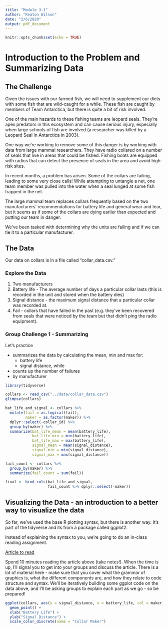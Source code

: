 ```yaml
---
title: "Module 3-1"
author: "Keaton Wilson"
date: "2/6/2020"
output: pdf_document
---
```


```r
knitr::opts_chunk$set(echo = TRUE)
```
# Introduction to the Problem and Summarizing Data  

## The Challenge  

Given the issues with our farmed fish, we will need to supplement our diets with
some fish that are wild-caught for a while. These fish are caught by members of 
Team Antarctica, but there is quite a bit of risk involved.

One of the main hazards to these fishing teams are leopard seals. They're apex 
predators in this ecosystem and can cause serious injury, especially when large 
schools of fish are involved (a researcher was killed by a Leopard Seal in 
Antarctica in 2003).  

One way we're working to remove some of this danger is by working with data from
large mammal researchers. They have radio collared on a number of seals that live
in areas that could be fished. Fishing boats are equipped with radios that can
detect the presence of seals in the area and avoid high-risk sites.  

In recent months, a problem has arisen. Some of the collars are failing, leading
to some very close calls! While attempting to untangle a net, one team member was
pulled into the water when a seal lunged at some fish trapped in the net.  
 
The large mammal team replaces collars frequently based on the two manufacturers' 
recommendations for battery life and general wear and tear, but it seems as if 
some of the collars are dying earlier than expected and putting our team in danger. 

We've been tasked with determining why the units are failing and if we can tie 
it to a particular manufacturer.

## The Data  

Our data on collars is in a file called "collar_data.csv."  

### Explore the Data
1. Two manufacturers  
2. Battery life - The average number of days a particular collar lasts (this is
recorded in the unit and stored when the battery dies)  
3. Signal distance - the maximum signal distance that a particular collar was 
recorded at.  
4. Fail - collars that have failed in the past (e.g. they've been recovered 
from seals that were noticed by the team but that didn't ping the radio 
equipment).  

### Group Challenge 1 - Summarizing

Let's practice 

* summarizes the data by calculating the mean, min and max for:
  * battery life 
  * signal distance, while 
* counts up the number of failures
* by manufacturer

```r
library(tidyverse)

collars <- read_csv("../data/collar_data.csv")
glimpse(collars)

bat_life_and_signal <- collars %>%
  mutate(fail = as.logical(fail), 
         maker = as.factor(maker)) %>%
  dplyr::select(-collar_id) %>%
  group_by(maker) %>%
  summarize(bat_life_mean = mean(battery_life),
            bat_life_min = min(battery_life),
            bat_life_max = max(battery_life),
            signal_mean = mean(signal_distance),
            signal_min = min(signal_distance),
            signal_max = max(signal_distance)) 

fail_count <- collars %>%
  group_by(maker) %>%
  summarize(fail_count = sum(fail))

final <- bind_cols(bat_life_and_signal, 
                   fail_count %>% dplyr::select(-maker))

```

<!---maybe this is where we introduce pivot_wider and pivot_longer and data table structure?--->
<!---maybe better introduced in Module 2, although pivoting is important for ggplot2,
so it isn't completely out of place here in Module 3--->


## Visualizing the Data - an introduction to a better way to visualize the data
So far, we've used the base R plotting syntax, but there is another way. It's 
part of the tidyverse and its from a package called ggplot2.  

Instead of explaining the syntax to you, we're going to do an in-class reading 
assignment.  

[Article to read](https://towardsdatascience.com/a-comprehensive-guide-to-the-grammar-of-graphics-for-effective-visualization-of-multi-dimensional-1f92b4ed4149)  

Spend 10 minutes reading the article above (take notes!). When the time is up, 
I'll signal you to get into your groups and discuss the article. There is a lot 
of material here - make sure that you cover what the grammar of graphics is, 
what the different components are, and how they relate to code structure and 
syntax. We'll be iteratively building some ggplot code on the data above, and 
I'll be asking groups to explain each part as we go - so be prepared!  

```r
ggplot(collars, aes(y = signal_distance, x = battery_life, col = maker)) +
  geom_point() +
  xlab("Battery Life") +
  ylab("Signal Distance") +
  scale_color_discrete(name = "Collar Maker")
```

